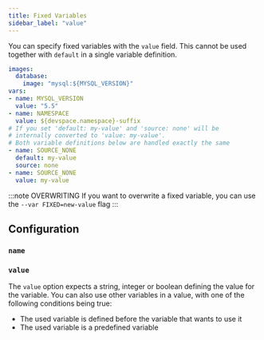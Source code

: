 ```yaml
---
title: Fixed Variables
sidebar_label: "value"
---
```



You can specify fixed variables with the `value` field. This cannot be used together with `default` in a single variable definition.
```yaml {3,5-8}
images:
  database:
    image: "mysql:${MYSQL_VERSION}"
vars:
- name: MYSQL_VERSION
  value: "5.5"
- name: NAMESPACE
  value: ${devspace.namespace}-suffix
# If you set 'default: my-value' and 'source: none' will be 
# internally converted to 'value: my-value'.
# Both variable definitions below are handled exactly the same
- name: SOURCE_NONE
  default: my-value
  source: none
- name: SOURCE_NONE
  value: my-value
```

:::note OVERWRITING
If you want to overwrite a fixed variable, you can use the `--var FIXED=new-value` flag
::: 

## Configuration

### `name`

<FragmentVarsName/>

### `value`

The `value` option expects a string, integer or boolean defining the value for the variable. You can also use other variables in a value, with one of the following conditions being true:

- The used variable is defined before the variable that wants to use it
- The used variable is a predefined variable
